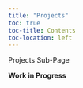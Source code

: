 ```yaml
---
title: "Projects"
toc: true
toc-title: Contents
toc-location: left
---
```


Projects Sub-Page

**Work in Progress**
